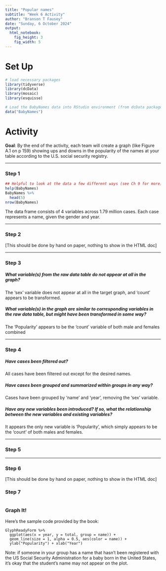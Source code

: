 ```yaml
---
title: "Popular names"
subtitle: "Week 6 Activity"
author: "Branson T Fausey"
date: "Sunday, 6 October 2024"
output: 
  html_notebook:
    fig_height: 3
    fig_width: 5
---
```


# Set Up

```r
# load necessary packages
library(tidyverse)
library(dcData)
library(mosaic)
library(esquisse)
```


```r
# Load the BabyNames data into RStudio environment (from dcData package)
data("BabyNames")

```

# Activity

**Goal**: By the end of the activity, each team will create a graph (like Figure A.1 on p 159) showing ups and downs in the popularity of the names at your table according to the U.S. social security registry.  

___

### Step 1


```r
## Helpful to look at the data a few different ways (see Ch 9 for more).
help(BabyNames)
BabyNames %>%
  head(5)
nrow(BabyNames)
```
The data frame consists of 4 variables across 1.79 million cases. Each case represents a name, given the gender and year.

___

### Step 2

[This should be done by hand on paper, nothing to show in the HTML doc]

___

### Step 3 

##### What variable(s) from the raw data table do not appear at all in the graph?

The 'sex' variable does not appear at all in the target graph, and 'count' appears to be transformed.

##### What variable(s) in the graph are similar to corresponding variables in the raw data table, but might have been transformed in some way?

The 'Popularity' appears to be the 'count' variable of both male and females combined

___

### Step 4

##### Have cases been filtered out?

All cases have been filtered out except for the desired names.

##### Have cases been grouped and summarized within groups in any way?

Cases have been grouped by 'name' and 'year', removing the 'sex' variable.

##### Have any new variables been introduced?  If so, what the relationship between the new variables and existing variables?

It appears the only new variable is 'Popularity', which simply appears to be the 'count' of both males and females.

___

### Step 5



___

### Step 6

[This should be done by hand on paper, nothing to show in the HTML doc]



### Step 7

```r


```


### Graph It!

Here's the sample code provided by the book:

```
GlyphReadyForm %>%
  ggplot(aes(x = year, y = total, group = name)) + 
  geom_line(size = 1, alpha = 0.5, aes(color = name)) + 
  ylab("Popularity") + xlab("Year")
```



Note: if someone in your group has a name that hasn't been registered with the US Social Security Administration for a baby born in the United States, it's okay that the student's name may not appear on the plot.